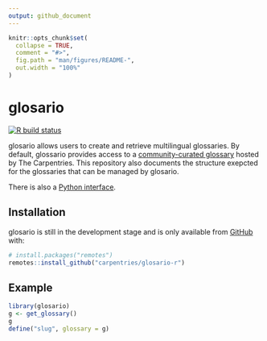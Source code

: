 ```yaml
---
output: github_document
---
```

<!-- README.md is generated from README.Rmd. Please edit that file -->


```r
knitr::opts_chunk$set(
  collapse = TRUE,
  comment = "#>",
  fig.path = "man/figures/README-",
  out.width = "100%"
)
```

# glosario

<!-- badges: start -->
[![R build status](https://github.com/carpentries/glosario-r/workflows/R-CMD-check/badge.svg)](https://github.com/carpentries/glosario-r/actions)
<!-- badges: end -->

glosario allows users to create and retrieve multilingual glossaries. By
default, glossario provides access to a [community-curated glossary](https://github.com/carpentries/glosario) hosted by The Carpentries. This repository also documents the structure exepcted for the glossaries that can be managed by glosario. 

There is also a [Python interface](https://github.com/carpentries/glosario-py).

## Installation

glosario is still in the development stage and is only available from [GitHub](https://github.com/) with:

``` r
# install.packages("remotes")
remotes::install_github("carpentries/glosario-r")
```
## Example


```r
library(glosario)
g <- get_glossary()
g
define("slug", glossary = g)
```
